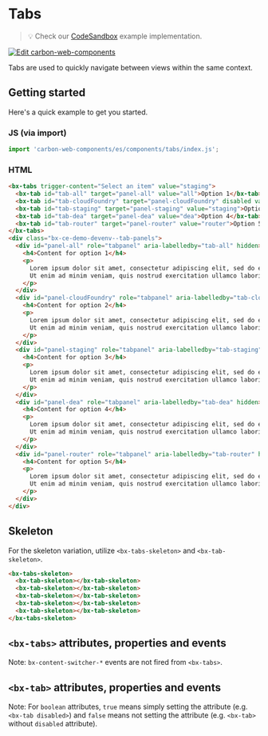 
# Tabs

> 💡 Check our
> [CodeSandbox](https://codesandbox.io/s/github/carbon-design-system/carbon-web-components/tree/main/examples/codesandbox/basic/components/tabs)
> example implementation.

[![Edit carbon-web-components](https://codesandbox.io/static/img/play-codesandbox.svg)](https://codesandbox.io/s/github/carbon-design-system/carbon-web-components/tree/main/examples/codesandbox/basic/components/tabs)

Tabs are used to quickly navigate between views within the same context.

## Getting started

Here's a quick example to get you started.

### JS (via import)

```javascript
import 'carbon-web-components/es/components/tabs/index.js';
```

### HTML

```html
<bx-tabs trigger-content="Select an item" value="staging">
  <bx-tab id="tab-all" target="panel-all" value="all">Option 1</bx-tab>
  <bx-tab id="tab-cloudFoundry" target="panel-cloudFoundry" disabled value="cloudFoundry">Option 2</bx-tab>
  <bx-tab id="tab-staging" target="panel-staging" value="staging">Option 3</bx-tab>
  <bx-tab id="tab-dea" target="panel-dea" value="dea">Option 4</bx-tab>
  <bx-tab id="tab-router" target="panel-router" value="router">Option 5</bx-tab>
</bx-tabs>
<div class="bx-ce-demo-devenv--tab-panels">
  <div id="panel-all" role="tabpanel" aria-labelledby="tab-all" hidden>
    <h4>Content for option 1</h4>
    <p>
      Lorem ipsum dolor sit amet, consectetur adipiscing elit, sed do eiusmod tempor incididunt ut labore et dolore magna aliqua.
      Ut enim ad minim veniam, quis nostrud exercitation ullamco laboris nisi ut aliquip ex ea commodo consequat.
    </p>
  </div>
  <div id="panel-cloudFoundry" role="tabpanel" aria-labelledby="tab-cloudFoundry" hidden>
    <h4>Content for option 2</h4>
    <p>
      Lorem ipsum dolor sit amet, consectetur adipiscing elit, sed do eiusmod tempor incididunt ut labore et dolore magna aliqua.
      Ut enim ad minim veniam, quis nostrud exercitation ullamco laboris nisi ut aliquip ex ea commodo consequat.
    </p>
  </div>
  <div id="panel-staging" role="tabpanel" aria-labelledby="tab-staging" hidden>
    <h4>Content for option 3</h4>
    <p>
      Lorem ipsum dolor sit amet, consectetur adipiscing elit, sed do eiusmod tempor incididunt ut labore et dolore magna aliqua.
      Ut enim ad minim veniam, quis nostrud exercitation ullamco laboris nisi ut aliquip ex ea commodo consequat.
    </p>
  </div>
  <div id="panel-dea" role="tabpanel" aria-labelledby="tab-dea" hidden>
    <h4>Content for option 4</h4>
    <p>
      Lorem ipsum dolor sit amet, consectetur adipiscing elit, sed do eiusmod tempor incididunt ut labore et dolore magna aliqua.
      Ut enim ad minim veniam, quis nostrud exercitation ullamco laboris nisi ut aliquip ex ea commodo consequat.
    </p>
  </div>
  <div id="panel-router" role="tabpanel" aria-labelledby="tab-router" hidden>
    <h4>Content for option 5</h4>
    <p>
      Lorem ipsum dolor sit amet, consectetur adipiscing elit, sed do eiusmod tempor incididunt ut labore et dolore magna aliqua.
      Ut enim ad minim veniam, quis nostrud exercitation ullamco laboris nisi ut aliquip ex ea commodo consequat.
    </p>
  </div>
</div>
```

## Skeleton

For the skeleton variation, utilize `<bx-tabs-skeleton>` and `<bx-tab-skeleton>`.

```html
<bx-tabs-skeleton>
  <bx-tab-skeleton></bx-tab-skeleton>
  <bx-tab-skeleton></bx-tab-skeleton>
  <bx-tab-skeleton></bx-tab-skeleton>
  <bx-tab-skeleton></bx-tab-skeleton>
  <bx-tab-skeleton></bx-tab-skeleton>
</bx-tabs-skeleton>
```

## `<bx-tabs>` attributes, properties and events

Note: `bx-content-switcher-*` events are not fired from `<bx-tabs>`.

<Props of="bx-tabs" />

## `<bx-tab>` attributes, properties and events

Note: For `boolean` attributes, `true` means simply setting the attribute (e.g. `<bx-tab disabled>`) and `false` means not setting the attribute (e.g. `<bx-tab>` without `disabled` attribute).

<Props of="bx-tab" />
